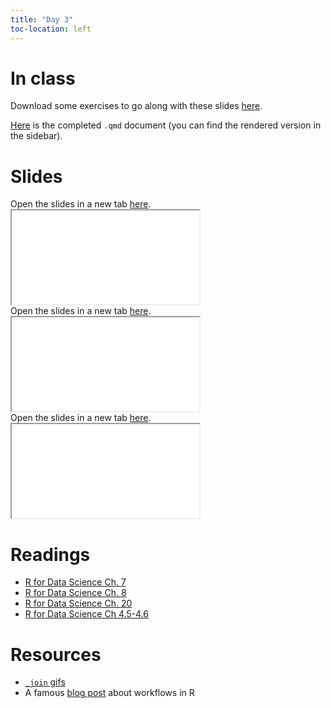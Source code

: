 ```yaml
---
title: "Day 3"
toc-location: left
---
```

# In class

Download some exercises to go along with these slides [here](exercises/_exercises_day_3.qmd).

[Here](exercises/_exercises_day_3_inclass.qmd) is the completed `.qmd` document (you can find the rendered version in the sidebar).

# Slides

Open the slides in a new tab [here](slides/data-files.html).
<div>
```{=html}
<iframe class="slide-deck" src="slides/data-files.html" target="_blank"></iframe>
```

</div>

Open the slides in a new tab [here](slides/joins.html).
<div>
```{=html}
<iframe class="slide-deck" src="slides/joins.html" target="_blank"></iframe>
```

</div>

Open the slides in a new tab [here](slides/summarize.html).
<div>
```{=html}
<iframe class="slide-deck" src="slides/summarize.html" target="_blank"></iframe>
```

</div>

# Readings

- [R for Data Science Ch. 7](https://r4ds.hadley.nz/workflow-scripts.html)
- [R for Data Science Ch. 8](https://r4ds.hadley.nz/data-import.html)
- [R for Data Science Ch. 20](https://r4ds.hadley.nz/joins.html)
- [R for Data Science Ch 4.5-4.6](https://r4ds.hadley.nz/data-transform.html#groups)

# Resources

- [`_join` gifs](https://github.com/gadenbuie/tidyexplain#mutating-joins)
- A famous [blog post](https://www.tidyverse.org/blog/2017/12/workflow-vs-script/) about workflows in R
